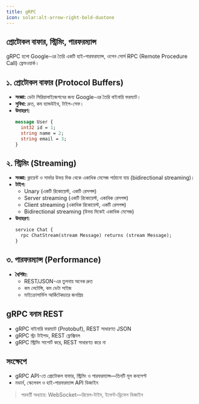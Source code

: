 ```yaml
---
title: gRPC
icon: solar:alt-arrow-right-bold-duotone
---
```


## প্রোটোকল বাফার, স্ট্রিমিং, পারফরম্যান্স

gRPC হলো Google-এর তৈরি একটি হাই-পারফরম্যান্স, ওপেন সোর্স RPC (Remote Procedure Call) ফ্রেমওয়ার্ক।

## ১. প্রোটোকল বাফার (Protocol Buffers)
- **সংজ্ঞা:** ডেটা সিরিয়ালাইজেশনের জন্য Google-এর তৈরি বাইনারি ফরম্যাট।
- **সুবিধা:** দ্রুত, কম ব্যান্ডউইথ, টাইপ-সেফ।
- **উদাহরণ:**
    ```proto
    message User {
      int32 id = 1;
      string name = 2;
      string email = 3;
    }
    ```

## ২. স্ট্রিমিং (Streaming)
- **সংজ্ঞা:** ক্লায়েন্ট ও সার্ভার উভয় দিক থেকে একাধিক মেসেজ পাঠানো যায় (bidirectional streaming)।
- **টাইপ:**
  - Unary (একটি রিকোয়েস্ট, একটি রেসপন্স)
  - Server streaming (একটি রিকোয়েস্ট, একাধিক রেসপন্স)
  - Client streaming (একাধিক রিকোয়েস্ট, একটি রেসপন্স)
  - Bidirectional streaming (উভয় দিকেই একাধিক মেসেজ)
- **উদাহরণ:**
    ```proto
    service Chat {
      rpc ChatStream(stream Message) returns (stream Message);
    }
    ```

## ৩. পারফরম্যান্স (Performance)
- **বৈশিষ্ট্য:**
  - REST/JSON-এর তুলনায় অনেক দ্রুত
  - কম লেটেন্সি, কম ডেটা সাইজ
  - মাইক্রোসার্ভিস আর্কিটেকচারে জনপ্রিয়

## gRPC বনাম REST
- gRPC বাইনারি ফরম্যাট (Protobuf), REST সাধারণত JSON
- gRPC স্ট্রং টাইপড, REST ফ্লেক্সিবল
- gRPC স্ট্রিমিং সাপোর্ট করে, REST সাধারণত করে না

## সংক্ষেপে
- gRPC API-তে প্রোটোকল বাফার, স্ট্রিমিং ও পারফরম্যান্স—তিনটি মূল কনসেপ্ট
- মডার্ন, স্কেলেবল ও হাই-পারফরম্যান্স API ডিজাইন

> পরবর্তী অধ্যায়ে: WebSocket—রিয়েল-টাইম, ইভেন্ট-ড্রিভেন ডিজাইন
